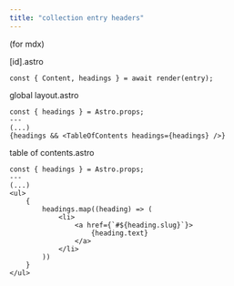 ```yaml
---
title: "collection entry headers"
---
```


(for mdx)

[id].astro

`const { Content, headings } = await render(entry);`

global layout.astro

```
const { headings } = Astro.props;
---
(...)
{headings && <TableOfContents headings={headings} />}
```

table of contents.astro

```
const { headings } = Astro.props;
---
(...)
<ul>
    {
        headings.map((heading) => (
            <li>
                <a href={`#${heading.slug}`}>
                    {heading.text}
                </a>
            </li>
        ))
    }
</ul>
```